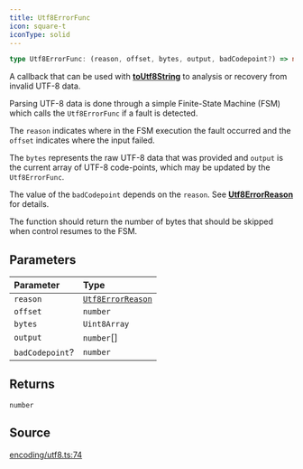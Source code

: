 ```yaml
---
title: Utf8ErrorFunc
icon: square-t
iconType: solid
---
```


```ts
type Utf8ErrorFunc: (reason, offset, bytes, output, badCodepoint?) => number;
```

A callback that can be used with [**toUtf8String**](/sdk/content/functions/toUtf8String) to analysis or recovery from invalid UTF-8
data.

Parsing UTF-8 data is done through a simple Finite-State Machine (FSM) which calls the `Utf8ErrorFunc` if a fault is
detected.

The `reason` indicates where in the FSM execution the fault occurred and the `offset` indicates where the input
failed.

The `bytes` represents the raw UTF-8 data that was provided and `output` is the current array of UTF-8 code-points,
which may be updated by the `Utf8ErrorFunc`.

The value of the `badCodepoint` depends on the `reason`. See [**Utf8ErrorReason**](/sdk/content/type-aliases/Utf8ErrorReason) for
details.

The function should return the number of bytes that should be skipped when control resumes to the FSM.

## Parameters

| Parameter | Type |
| :------ | :------ |
| `reason` | [`Utf8ErrorReason`](/sdk/content/type-aliases/Utf8ErrorReason) |
| `offset` | `number` |
| `bytes` | `Uint8Array` |
| `output` | `number`[] |
| `badCodepoint`? | `number` |

## Returns

`number`

## Source

[encoding/utf8.ts:74](https://github.com/dominant-strategies/quais.js/blob/7bbae919117fc67f50296904afd02c26eb4cfde6/src/encoding/utf8.ts#L74)
